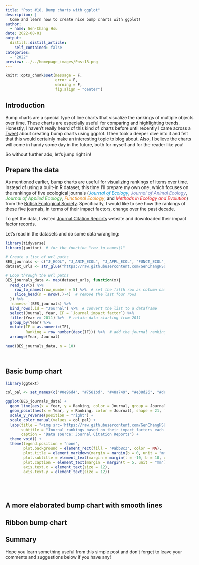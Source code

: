 ```yaml
---
title: "Post #18. Bump charts with ggplot"
description: |
  Come and learn how to create nice bump charts with ggplot!
author:
  - name: Gen-Chang Hsu
date: 2022-08-01
output:
  distill::distill_article:
    self_contained: false
categories:
  - "2022"
preview: ../../homepage_images/Post18.png
---
```


<!-- Webpage style -->
<style>
d-article a {
    color: #2780e3 !important;
    border-bottom: none !important;
}

d-article a:hover {
    color: #2780e3 !important;
    border-bottom: 2px solid !important;
}

d-byline {
    margin-left: -10% !important;
}

d-title {
    margin-left: -10%;
}

d-title h1{
    font-size: 45px;
    width: 130%;
}

d-article {
    margin-left: -10%;
}

p {
    width: 120%;
}

d-article h2 {
    width: 120%;
}

d-article h3 {
  width: 120%;
  font-size: 28px;
}

div.article-footer{
    width: 120%;
}

d-article div.sourceCode { 
    width: 120% !important;
}

d-article pre { 
    width: 120% !important;
}

div.l-body {
    width: 120% !important;
}

div.l-body img {
    margin-right: 20% !important;
}

</style>

```r
knitr::opts_chunk$set(message = F, 
                      error = F, 
                      warning = F,
                      fig.align = "center")

```

<!-- Start of the article -->

## Introduction

Bump charts are a special type of line charts that visualize the rankings of multiple objects over time. These charts are especially useful for comparing and highlighting trends. Honestly, I haven't really heard of this kind of charts before until recently I came across a [Tweet](https://mobile.twitter.com/rappa753/status/1548335653909250048/photo/1) about creating bump charts using ggplot. I then took a deeper dive into it and felt that this would certainly make an interesting topic to blog about. Also, I believe the charts will come in handy some day in the future, both for myself and for the reader like you!

So without further ado, let's jump right in!

## Prepare the data

As mentioned earlier, bump charts are useful for visualizing rankings of items over time. Instead of using a built-in R dataset, this time I'll prepare my own one, which focuses on the rankings of five ecological journals (<span style="color:#0E96D4">*Journal of Ecology*</span>, <span style="color:#7581BD">*Journal of Animal Ecology*</span>, <span style="color:#48A749">*Journal of Applied Ecology*</span>, <span style="color:#E38D26">*Functional Ecology*</span>, and <span style="color:#DE2127">*Methods in Ecology and Evolution*</span>) from the [British Ecological Society](https://www.britishecologicalsociety.org/publications/journals/). Specifically, I would like to see how the rankings of these five journals, in terms of their impact factors, change over the past decade.   

To get the data, I visited [Journal Citation Reports](https://clarivate.com/webofsciencegroup/solutions/journal-citation-reports/) website and downloaded their impact factor records. 

Let's read in the datasets and do some data wrangling:

```r
library(tidyverse)
library(janitor)  # for the function "row_to_names()"

# Create a list of url paths
BES_journals <- c("J_ECOL", "J_ANIM_ECOL", "J_APPL_ECOL", "FUNCT_ECOL", "METHODS_ECOL_EVOL")
dataset_urls <- str_glue("https://raw.githubusercontent.com/GenChangHSU/ggGallery/master/_posts/2022-08-01-post-18-bump-charts-with-ggplot/BES_journals_data/{BES_journals}.csv")

# Loop through the url paths
BES_journals_data <- map(dataset_urls, function(x){
  read_csv(x) %>% 
    row_to_names(row_number = 5) %>%  # set the fifth row as column names
    slice_head(n = nrow(.)-4)  # remove the last four rows
  }) %>%
  `names<-`(BES_journals) %>%
  bind_rows(.id = "Journal") %>%  # convert the list to a dataframe
  select(Journal, Year, IF = `Journal impact factor`) %>% 
  filter(Year >= 2011) %>%  # retain data starting from 2011
  group_by(Year) %>% 
  mutate(IF = as.numeric(IF),
         Ranking = row_number(desc(IF))) %>%  # add the journal rankings by year
  arrange(Year, Journal)
  
head(BES_journals_data, n = 10)
```
<br>

## Basic bump chart



```r
library(ggtext)

col_pal <- set_names(c("#0e96d4", "#7581bd", "#48a749", "#e38d26", "#de2127"), nm = BES_journals)

ggplot(BES_journals_data) + 
  geom_line(aes(x = Year, y = Ranking, color = Journal, group = Journal), size = 2) + 
  geom_point(aes(x = Year, y = Ranking, color = Journal), shape = 21, fill = "white", size = 4, stroke = 2) +
  scale_y_reverse(position = "right") +
  scale_color_manual(values = col_pal) +
  labs(title = "<img src='https://raw.githubusercontent.com/GenChangHSU/ggGallery/master/_posts/2022-08-01-post-18-bump-charts-with-ggplot/BES_logo.png' width = '100'/>",
       subtitle = "Journal rankings based on their impact factors each year",
       caption = "Data source: Journal Citation Reports") +
  theme_void() +
  theme(legend.position = "none",
        plot.background = element_rect(fill = "#abb8c3", color = NA),
        plot.title = element_markdown(margin = margin(b = 0, unit = "mm"), hjust = 0.05),
        plot.subtitle = element_text(margin = margin(t = -10, b = 10, unit = "mm"), hjust = 0.7, face = "bold", size = 13),
        plot.caption = element_text(margin = margin(t = 5, unit = "mm"), face = "italic", color = "grey60"),
        axis.text.x = element_text(size = 12),
        axis.text.y = element_text(size = 12))






```





## A more elaborated bump chart with smooth lines






## Ribbon bump chart







## Summary


Hope you learn something useful from this simple post and don't forget to leave your comments and suggestions below if you have any!









